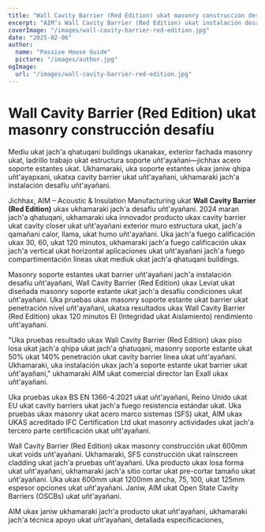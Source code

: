 ```yaml
---
title: "Wall Cavity Barrier (Red Edition) ukat masonry construcción desafíu"
excerpt: "AIM’s Wall Cavity Barrier (Red Edition) ukat instalación desafíus uñt'ayañani masonry soporte estantes jach'a fuego protección uñt'ayañani."
coverImage: "/images/wall-cavity-barrier-red-edition.jpg"
date: "2025-02-06"
author:
  name: "Passive House Guide"
  picture: "/images/author.jpg"
ogImage:
  url: "/images/wall-cavity-barrier-red-edition.jpg"
---
```


# Wall Cavity Barrier (Red Edition) ukat masonry construcción desafíu

Mediu ukat jach'a qhatuqani buildings ukanakax, exterior fachada masonry ukat, ladrillo trabajo ukat estructura soporte uñt'ayañani—jichhax acero soporte estantes ukat. Ukhamaraki, uka soporte estantes ukax janiw qhipa uñt'ayapxani, ukatxa cavity barrier ukat uñt'ayañani, ukhamaraki jach'a instalación desafíu uñt'ayañani.

Jichhax, AIM – Acoustic & Insulation Manufacturing ukat **Wall Cavity Barrier (Red Edition)** ukax ukhamaraki jach'a desafíu uñt'ayañani. 2024 maran jach'a qhatuqani, ukhamaraki uka innovador producto ukax cavity barrier ukat cavity closer ukat uñt'ayañani exterior muro estructura ukat, jach'a qamañani calor, llama, ukat humo uñt'ayañani. Uka jach'a fuego calificación ukax 30, 60, ukat 120 minutos, ukhamaraki jach'a fuego calificación ukax jach'a vertical ukat horizontal aplicaciones ukat uñt'ayañani jach'a fuego compartimentación líneas ukat mediuk ukat jach'a qhatuqani buildings.

Masonry soporte estantes ukat barrier uñt'ayañani jach'a instalación desafíu uñt'ayañani, Wall Cavity Barrier (Red Edition) ukax Leviat ukat diseñada masonry soporte estante ukat jach'a desafíu condiciones ukat uñt'ayañani. Uka pruebas ukax masonry soporte estante ukat barrier ukat penetración nivel uñt'ayañani, ukatxa resultados ukax Wall Cavity Barrier (Red Edition) ukax 120 minutos EI (Integridad ukat Aislamiento) rendimiento uñt'ayañani.

"Uka pruebas resultado ukax Wall Cavity Barrier (Red Edition) ukax piso losa ukat jach'a qhipa ukat jach'a qhatuqani, masonry soporte estante ukat 50% ukat 140% penetración ukat cavity barrier línea ukat uñt'ayañani. Ukhamaraki, uka instalación ukax jach'a soporte estante ukat barrier ukat uñt'ayañani," ukhamaraki AIM ukat comercial director Ian Exall ukax uñt'ayañani.

Uka pruebas ukax BS EN 1366-4:2021 ukat uñt'ayañani, Reino Unido ukat EU ukat cavity barriers ukat jach'a fuego resistencia estándar ukat. Uka pruebas ukax masonry ukat acero marco sistemas (SFS) ukat, AIM ukax UKAS acreditado IFC Certification Ltd ukat masonry actividades ukat jach'a tercero parte certificación ukat uñt'ayañani.

Wall Cavity Barrier (Red Edition) ukax masonry construcción ukat 600mm ukat voids uñt'ayañani. Ukhamaraki, SFS construcción ukat rainscreen cladding ukat jach'a pruebas uñt'ayañani. Uka producto ukax losa forma ukat uñt'ayañani, ukhamaraki jach'a sitio cortar ukat pre-cortar tamaño ukat uñt'ayañani. Uka ukax 600mm ukat 1200mm ancha, 75, 100, ukat 125mm espesor opciones ukat uñt'ayañani. Janiw, AIM ukat Open State Cavity Barriers (OSCBs) ukat uñt'ayañani.

AIM ukax janiw ukhamaraki jach'a producto ukat uñt'ayañani, ukhamaraki jach'a técnica apoyo ukat uñt'ayañani, detallada especificaciones,
